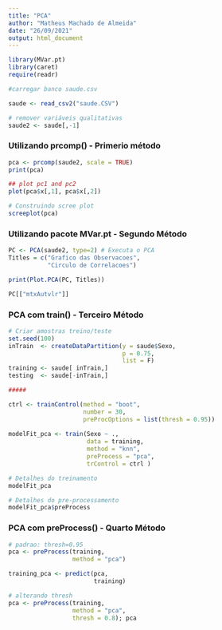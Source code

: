 ```yaml
---
title: "PCA"
author: "Matheus Machado de Almeida"
date: "26/09/2021"
output: html_document
---
```


```r
library(MVar.pt)
library(caret)
require(readr)

#carregar banco saude.csv

saude <- read_csv2("saude.CSV")

# remover variáveis qualitativas
saude2 <- saude[,-1]
```

### Utilizando prcomp() - Primerio método

```r
pca <- prcomp(saude2, scale = TRUE) 
print(pca)

## plot pc1 and pc2
plot(pca$x[,1], pca$x[,2])

# Construindo scree plot
screeplot(pca)
```

### Utilizando pacote MVar.pt - Segundo Método

```r
PC <- PCA(saude2, type=2) # Executa o PCA
Titles = c("Grafico das Observacoes", 
           "Circulo de Correlacoes")

print(Plot.PCA(PC, Titles))
```

```r
PC[["mtxAutvlr"]]
```

### PCA com train() - Terceiro Método

```r
# Criar amostras treino/teste
set.seed(100)
inTrain  <- createDataPartition(y = saude$Sexo, 
                                p = 0.75, 
                                list = F)
training <- saude[ inTrain,]
testing  <- saude[-inTrain,]

#####

ctrl <- trainControl(method = "boot", 
                     number = 30, 
                     preProcOptions = list(thresh = 0.95))
                   
modelFit_pca <- train(Sexo ~ .,
                      data = training, 
                      method = "knn",
                      preProcess = "pca", 
                      trControl = ctrl )

# Detalhes do treinamento
modelFit_pca

# Detalhes do pre-processamento
modelFit_pca$preProcess
```

### PCA com preProcess() - Quarto Método

```r
# padrao: thresh=0.95
pca <- preProcess(training, 
                  method = "pca")

training_pca <- predict(pca, 
                        training)

# alterando thresh
pca <- preProcess(training, 
                  method = "pca", 
                  thresh = 0.8); pca
```


